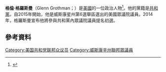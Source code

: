 '''格倫·格羅斯曼'''（Glenn Grothman；{{bd|1955年|7月3日}}）是[[美國|美國]]的一位政治人物<ref>{{Cite web |url=http://badgerherald.com/news/2004/09/17/grothman_makes_rare_.php |title=存档副本 |access-date=2016-01-05 |archive-date=2013-06-21 |archive-url=https://web.archive.org/web/20130621113831/http://badgerherald.com/news/2004/09/17/grothman_makes_rare_.php |dead-url=no }}</ref>。他的黨籍是[[共和黨_(美國)|共和黨]]。自2015年開始，他是威斯康星州第6選舉區選出的美國眾議院議員。2014年，格羅斯曼宣布他將參與共和黨內眾議院議員提名初選。
== 參考資料 ==
{{reflist}}
{{US-poli-bio-stub}}
{{normdaten}}
{{DEFAULTSORT:grothman}}
[[Category:美国共和党联邦众议员|Category:美国共和党联邦众议员]]
[[Category:威斯康辛州聯邦眾議員|Category:威斯康辛州聯邦眾議員]]